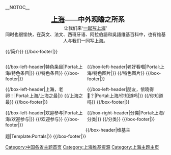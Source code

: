 __NOTOC__
<div style="margin: 0; text-align: center;">
<span style="margin: 0 0 0 3%; font-size: 150%; line-height: 1.5;font-family:sans-serif;">
'''[[上海|上海]]——中外观瞻之所系'''</span><br /><span style="font-family:sans-serif;">让我们来“[[Wikipedia:上海专题|一起写上海]]”</span><br />
同时也很愉快，在英文、法文、西班牙语、阿拉伯語和吳語维基百科中，也有维基人与我们一同写上海。
</div>
{{/简介}}<!-- 举例，要编辑简介部分，其网址是 http://zh.wikipedia.org/wiki/Portal:上海/简介 ，也可以通过[[Portal:上海/简介|Portal:上海/简介]]的维基内部链接-->
{{/box-footer|}}
<div style="float:left; width:50%;"> <!-- This width add to the the margin below to equal 100%-->
{{/box-left-header|特色条目|Portal:上海/特色条目|}}
{{/特色条目}}
{{/box-footer|}}

{{/box-left-header|上海，老卵！|Portal:上海/上海之最|}}
{{/上海之最}}
{{/box-footer|}}

{{/box-left-header|欢迎参与|Portal:上海/欢迎参与|}}
{{/欢迎参与}}
{{/box-footer|}}
</div>

<div style="float:right; width:49%"> <!-- This margin should be right of the above -->
{{/box-left-header|老好看嗰|Portal:上海/特色图片|}}
{{/特色图片}}
{{/box-footer|}}

{{/box-left-header|朋友，侬晓得𠲎？|Portal:上海/你知道吗|}}
{{/你知道吗}}
{{/box-footer|}}

{{/box-right-header|分类|Portal:上海/分类|}}
{{/分类}}
{{/box-footer|}}
</div>

{{/box-header|维基主题|Template:Portals|}}
{{Portals}}
{{/box-footer|}}

<small>{{中華人民共和國地理主題瀏覽條}}</small>

[[Category:中国各省主题首页|Category:中国各省主题首页]]
[[Category:上海维基资源|Category:上海维基资源]]
[[Category:上海主题主页|Category:上海主题主页]]